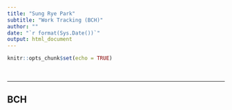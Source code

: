```yaml
---
title: "Sung Rye Park"
subtitle: "Work Tracking (BCH)"
author: ""
date: "`r format(Sys.Date())`"
output: html_document
---
```


```r
knitr::opts_chunk$set(echo = TRUE)
```
<br><hr>

## BCH 
